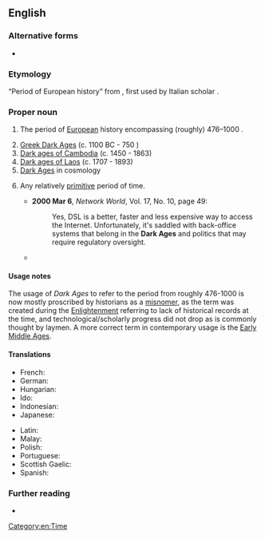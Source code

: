 {{also|dark ages}}

==English==

===Alternative forms===
* {{l|en|dark ages}}

===Etymology===
“Period of European history” from {{der|en|la|[[saeculum]] [[obscūrum]]|gloss=dark age; dark century}}, first used by Italian scholar {{w|Petrarch}}.

===Proper noun===
{{en-proper noun|head=[[dark|Dark]] [[age|Ages]]}}

# {{lb|en|proscribed}} The period of [[European]] history encompassing (roughly) 476–1000 {{C.E.}}.
#: {{syn|en|Early Middle Ages}}
# [[W:Greek Dark Ages|Greek Dark Ages]] (c. 1100 BC - 750 {{B.C.E.}})
# [[W:Dark ages of Cambodia|Dark ages of Cambodia]] (c. 1450 - 1863)
# [[W:Dark ages of Laos|Dark ages of Laos]] (c. 1707 - 1893)
# [[W:Chronology of the universe#Dark ages|Dark Ages]] in cosmology
# {{lb|en|figuratively}} Any relatively [[primitive]] period of time.
#* '''2000 Mar 6''', ''Network World'', Vol. 17, No. 10, page 49:
#*: Yes, DSL is a better, faster and less expensive way to access the Internet. Unfortunately, it's saddled with back-office systems that belong in the '''Dark Ages''' and politics that may require regulatory oversight.
#* {{quote-book|year=2001|isbn=0-375-50578-4|author=Lawrence Lessig|title=The future of ideas: the fate of the commons in a connected world|page=104|url=http://www.the-future-of-ideas.com/download/lessig_FOI.pdf|passage=Put yourself back in the '''dark ages''', the time before the Internet took off–say, the 1970s–and ask: What was the environment for creativity then?}}

====Usage notes====
The usage of ''Dark Ages'' to refer to the period from roughly 476-1000 is now mostly proscribed by historians as a [[misnomer]], as the term was created during the [[Enlightenment]] referring to lack of historical records at the time, and technological/scholarly progress did not drop as is commonly thought by laymen. A more correct term in contemporary usage is the [[Early Middle Ages]].

====Translations====
{{trans-top|historic period}}
* French: {{t|fr|siècles obscurs}}
* German: {{t|de|Dunkle Jahrhunderte}}
* Hungarian: {{t|hu|sötét középkor}}
* Ido: {{t|io|tenebro-epoko}}
* Indonesian: {{t|id|Zaman Kegelapan}}
* Japanese: {{t|ja|暗黒時代|tr=あんこくじだい, ankoku jidai}}
{{trans-mid}}
* Latin: {{t|la|saeculum obscurum}}
* Malay: {{t|ms|Zaman Kelam}}
* Polish: {{t|pl|wieki ciemne|m-p}}
* Portuguese: {{t|pt|Idade das Trevas|f}}
* Scottish Gaelic: {{t|gd|Linntean Dorcha|m-p|f-p|alt=Na Lintean Dorcha}}
* Spanish: {{t|es|Edad Oscura|f}}
{{trans-bottom}}

===Further reading===
* {{pedia}}

[[Category:en:Time]]